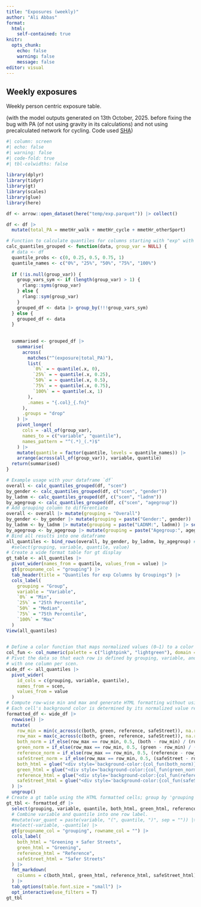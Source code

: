 ```yaml
---
title: "Exposures (weekly)"
author: "Ali Abbas"
format:
  html:
    self-contained: true
knitr:
  opts_chunk: 
    echo: false
    warning: false
    message: false
editor: visual
---
```


## Weekly exposures

Weekly person centric exposure table. 

(with the model outputs generated on 13th October, 2025. before fixing the bug with PA (of not using gravity in its calculations) and not using precalculated network for cycling. Code used [SHA](https://github.com/Public-Health-Modelling-Cambridge/silo/tree/20f982fc47b0d470aaac88e816fd717f39f7099b))


```r
#| column: screen
#| echo: false
#| warning: false
#| code-fold: true
#| tbl-colwidths: false
 
library(dplyr)
library(tidyr)
library(gt)
library(scales)
library(glue)
library(here)

df <- arrow::open_dataset(here("temp/exp.parquet")) |> collect()

df <- df |> 
  mutate(total_PA = mmetHr_walk + mmetHr_cycle + mmetHr_otherSport)

# Function to calculate quantiles for columns starting with "exp" with optional grouping
calc_quantiles_grouped <- function(data, group_var = NULL) {
  # data <- df
  quantile_probs <- c(0, 0.25, 0.5, 0.75, 1)
  quantile_names <- c("0%", "25%", "50%", "75%", "100%")
  
  if (!is.null(group_var)) {
    group_vars_sym <- if (length(group_var) > 1) {
      rlang::syms(group_var)
    } else {
      rlang::sym(group_var)
    }
    grouped_df <- data |> group_by(!!!group_vars_sym)
  } else {
    grouped_df <- data
  }
  
  
  summarised <- grouped_df |>
    summarise(
      across(
        matches("^(exposure|total_PA)"),
        list(
          `0%` = ~ quantile(.x, 0),
          `25%` = ~ quantile(.x, 0.25),
          `50%` = ~ quantile(.x, 0.5),
          `75%` = ~ quantile(.x, 0.75),
          `100%` = ~ quantile(.x, 1)
        ),
        .names = "{.col}_{.fn}"
      ),
      .groups = "drop"
    ) |>
    pivot_longer(
      cols = -all_of(group_var),
      names_to = c("variable", "quantile"),
      names_pattern = "^(.*)_(.*)$"
    ) |>
    mutate(quantile = factor(quantile, levels = quantile_names)) |>
    arrange(across(all_of(group_var)), variable, quantile)
  return(summarised)
}

# Example usage with your dataframe `df`
overall <- calc_quantiles_grouped(df, "scen")
by_gender <- calc_quantiles_grouped(df, c("scen", "gender"))
by_ladnm <- calc_quantiles_grouped(df, c("scen", "ladnm"))
by_agegroup <- calc_quantiles_grouped(df, c("scen", "agegroup"))
# Add grouping column to differentiate
overall <- overall |> mutate(grouping = "Overall")
by_gender <- by_gender |> mutate(grouping = paste("Gender:", gender)) |> select(-gender)
by_ladnm <- by_ladnm |> mutate(grouping = paste("LADNM:", ladnm)) |> select(-ladnm)
by_agegroup <- by_agegroup |> mutate(grouping = paste("Agegroup:", agegroup)) |> select(-agegroup)
# Bind all results into one dataframe
all_quantiles <- bind_rows(overall, by_gender, by_ladnm, by_agegroup) #|>
  #select(grouping, variable, quantile, value)
# Create a wide format table for gt display
gt_table <- all_quantiles |>
  pivot_wider(names_from = quantile, values_from = value) |>
  gt(groupname_col = "grouping") |>
  tab_header(title = "Quantiles for exp Columns by Groupings") |>
  cols_label(
    grouping = "Group",
    variable = "Variable",
    `0%` = "Min",
    `25%` = "25th Percentile",
    `50%` = "Median",
    `75%` = "75th Percentile",
    `100%` = "Max"
  )
View(all_quantiles)

           
# Define a color function that maps normalized values (0–1) to a color between lightpink and lightgreen
col_fun <- col_numeric(palette = c("lightpink", "lightgreen"), domain = c(0, 1))
# Pivot the data so that each row is defined by grouping, variable, and quantile,
# with one column per scen.
wide_df <- all_quantiles |>
  pivot_wider(
    id_cols = c(grouping, variable, quantile),
    names_from = scen,
    values_from = value
  )
# Compute row-wise min and max and generate HTML formatting without using cell_spec.
# Each cell's background color is determined by its normalized value relative to the row.
formatted_df <- wide_df |>
  rowwise() |>
  mutate(
    row_min = min(c_across(c(both, green, reference, safeStreet)), na.rm = TRUE),
    row_max = max(c_across(c(both, green, reference, safeStreet)), na.rm = TRUE),
    both_norm = if_else(row_max == row_min, 0.5, (both - row_min) / (row_max - row_min)),
    green_norm = if_else(row_max == row_min, 0.5, (green - row_min) / (row_max - row_min)),
    reference_norm = if_else(row_max == row_min, 0.5, (reference - row_min) / (row_max - row_min)),
    safeStreet_norm = if_else(row_max == row_min, 0.5, (safeStreet - row_min) / (row_max - row_min)),
    both_html = glue("<div style='background-color:{col_fun(both_norm)}'>{round(both, 2)}</div>"),
    green_html = glue("<div style='background-color:{col_fun(green_norm)}'>{round(green, 2)}</div>"),
    reference_html = glue("<div style='background-color:{col_fun(reference_norm)}'>{round(reference, 2)}</div>"),
    safeStreet_html = glue("<div style='background-color:{col_fun(safeStreet_norm)}'>{round(safeStreet, 2)}</div>")
  ) |>
  ungroup()
# Create a gt table using the HTML formatted cells; group by 'grouping'.
gt_tbl <- formatted_df |>
  select(grouping, variable, quantile, both_html, green_html, reference_html, safeStreet_html) |>
  # Combine variable and quantile into one row label.
  #mutate(var_quant = paste(variable, "(", quantile, ")", sep = "")) |>
  #select(-variable, -quantile) |>
  gt(groupname_col = "grouping", rowname_col = "") |>
  cols_label(
    both_html = "Greening + Safer Streets",
    green_html = "Greening",
    reference_html = "Reference",
    safeStreet_html = "Safer Streets"
  ) |>
  fmt_markdown(
    columns = c(both_html, green_html, reference_html, safeStreet_html)
  ) |>
  tab_options(table.font.size = "small") |> 
  opt_interactive(use_filters = T)
gt_tbl

```
